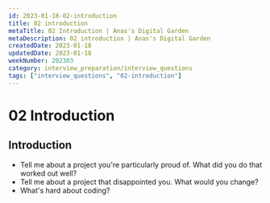```yaml
---
id: 2023-01-18-02-introduction
title: 02 introduction
metaTitle: 02 Introduction | Anas's Digital Garden
metaDescription: 02 introduction | Anas's Digital Garden
createdDate: 2023-01-18
updatedDate: 2023-01-18
weekNumber: 202303
category: interview_preparation/interview_questions
tags: ["interview_questions", "02-introduction"]
---
```


# 02 Introduction

## Introduction

- Tell me about a project you're particularly proud of. What did you do that worked out well?
- Tell me about a project that disappointed you. What would you change?
- What's hard about coding?
